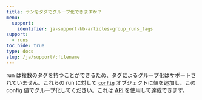 ```yaml
---
title: ランをタグでグループ化できますか？
menu:
  support:
    identifier: ja-support-kb-articles-group_runs_tags
support:
  - runs
toc_hide: true
type: docs
slug: /ja/support/:filename
---
```

run は複数のタグを持つことができるため、タグによるグループ化はサポートされていません。これらの run に対して [`config`](/ja/guides/models/track/config) オブジェクトに値を追加し、この config 値でグループ化してください。これは [API](/ja/guides/models/track/config#set-the-configuration-after-your-run-has-finished) を使用して達成できます。